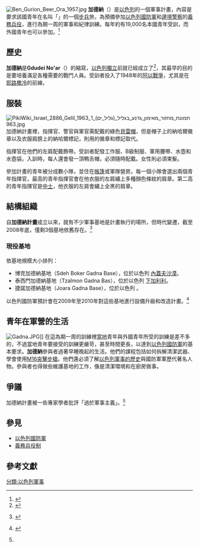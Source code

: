 [[File:Ben_Gurion_Beer_Ora_1957.jpg|thumb]]
'''加德納'''（{{lang-he|גדנ"ע}}）是[[以色列|以色列]]的一個軍事計畫，內容是要求該國青年在名叫「{{tsl|en|Nahal|納哈爾步兵旅|納哈爾}}」的一個[[步兵|步兵]]旅，為預備參加[[以色列國防軍|以色列國防軍]]和[[以色列边境警察|邊境警察]]的[[義務兵役制|義務兵役]]，進行為期一周的軍事和紀律訓練。每年約有19,000名本國青年受訓，而外國青年也可以參加。<ref name="haaretz">{{Cite news|url=http://www.haaretz.com/hasen/spages/807850.html|title=New IDF Gadna youth program criticized as overly militaristic|publisher=[[Haaretz|Haaretz]]|author=Kashti, Or|date=2007-01-01|accessdate=2008-08-15|archive-date=2009-07-17|archive-url=https://web.archive.org/web/20090717002324/http://www.haaretz.com/hasen/spages/807850.html|dead-url=no}}</ref>
== 歷史 ==
'''加德納'''是'''Gdudei No'ar'''（{{lang-he|גדודי נוער}}）的縮寫，[[以色列獨立宣言|以色列獨立]]前就已經成立了<ref>{{Cite web|url=http://www.zionism-israel.com/dic/Gadna.htm|title=Gadna|publisher=Zionism-Israel.com|accessdate=2008-08-15|archive-date=2008-09-14|archive-url=https://web.archive.org/web/20080914173152/http://www.zionism-israel.com/dic/Gadna.htm|dead-url=yes}}</ref>，其最早的目的是要培養滿足各種需要的戰鬥人員。受訓者投入了1948年的[[第一次中東戰爭|阿以戰爭]]，尤其是在[[耶路撒冷|耶路撒冷]]的前線。

== 服裝 ==
[[File:PikiWiki_Israel_2886_Gelil_1963_תמונת_מחזור_מאימון_גדנע_בגליל_(גליל_ים)_1963.jpg|thumb]]
加德納計畫裡，指揮官、警官與軍官需配戴{{tsl|en|Nahal|納哈爾步兵旅}}的綠色[[貝雷帽|貝雷帽]]，但是帽子上的納哈爾徽章以及衣服肩膀上的納哈爾標記，則用{{tsl|en|Education and Youth Corps|教育暨青年軍團}}的徽章和標記取代。

指揮官在他們的左肩配戴飾帶。受訓者配發工作服、B級制服、軍用腰帶、水壺和水壺袋。入訓時，每人還會發一頂鴨舌帽，必須隨時配戴。女性則必須束髮。

參加計畫的青年被分成數小隊，並住在[[帳篷|帳篷]]或軍隊營房。每一個小隊會選出兩個青年指揮官，最高的青年指揮官會在他衣服的左肩繡上多種顏色條紋的肩章。第二高的青年指揮官是[[中士|中士]]，他衣服的左肩會繡上全黑的肩章。

== 結構組織 ==
自'''加德納計畫'''成立以來，就有不少軍事基地是計畫執行的場所，但時代變遷，截至2008年底，僅剩3個基地依舊存在。<ref name="bamahane3014">{{cite journal|title=什麼是加德納 （So What Exactly is Gadna?）|author=Danieli, Michal|journal=[[Bamahane|Bamahane]]|date=November 27, 2009|issue=3014|page=p. 34}} {{he icon}}</ref>

===現役基地===
依基地規模大小排列：

* 博克加德納基地（Sdeh Boker Gadna Base），位於以色列 [[內蓋夫_(以色列)|內蓋夫沙漠]]。
* 泰西門加德納基地（Tzalmon Gadna Bas），位於以色列 [[下加利利|下加利利]]。
* 捷諾加德納基地（Joara Gadna Base），位於以色列 {{tsl|en|Plain of Manasseh|馬拿西平原}}。

以色列國防軍預計會在2009年至2010年對這些基地進行設備升級和改造計畫。<ref name="bamahane">{{Cite web |url=http://dover.idf.il/IDF/News_Channels/today/08/08/1206.htm |author=Belekh, Dor |title=Serving the Gadna |publisher=[[Bamahane|Bamahane]] |date=2008-08-13 |accessdate=2008-08-15 |deadurl=yes |archiveurl=https://web.archive.org/web/20080917215329/http://dover.idf.il/IDF/News_Channels/today/08/08/1206.htm |archivedate=2008-09-17 }} {{he icon}}</ref>

== 青年在軍營的生活 ==
[[File:Gadna.JPG|thumb]]]]
在這為期一周的訓練裡[[以色列|當地]]青年與外國青年所受的訓練是差不多的，不過當地青年要接受的訓練更嚴苛，甚至時間更長，以達到[[以色列國防軍|以色列國防軍]]的基本要求。'''加德納'''參與者過著早睡晚起的生活。他們的課程包括如何拆解清潔武器、學會使用[[M16突擊步槍|M16突擊步槍]]。他們還必須了解[[以色列軍事|以色列軍事的歷史]]與國防軍軍歷代著名人物。參與者也得做些維護基地的工作，像是清潔環境和在廚房做事。

== 爭議 ==
加德納計畫被一些專家學者批評「過於軍事主義」。<ref name="bamahane" />
{{Commonscat|Gadna}}
== 參見 ==
* [[以色列國防軍|以色列國防軍]]
* [[義務兵役制|義務兵役制]]

== 參考文獻 ==
<references/>

[[分類:以色列軍事|分類:以色列軍事]]